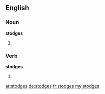 ==English==

===Noun===
'''stodges'''

# {{plural of|stodge}}

===Verb===
'''stodges'''

# {{en-third-person singular of|stodge}}

[[ar:stodges]]
[[de:stodges]]
[[fr:stodges]]
[[my:stodges]]